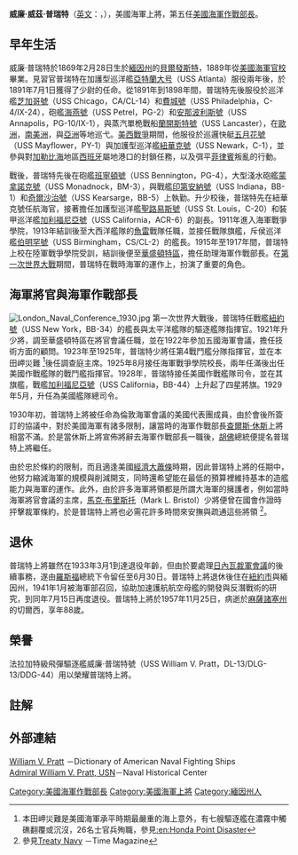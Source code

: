 {{Link style|time=2015-12-11T09:56:19+00:00}}
{{noteTA|
T=zh-hans:威廉·普瑞特;zh-hant:威廉·普瑞特;zh-cn:威廉·维齐·普拉特|
1=zh-hans:普瑞特;zh-hant:普瑞特;zh-cn:普拉特|
2=zh-hans:威兹;zh-hant:威茲;zh-cn:维齐}}
{{Infobox Military Person
|name= 威廉·普瑞特
|lived= {{birth date|1869|2|28|}} – {{death date and age|1957|11|25|1869|2|28|}}
|placeofbirth= [[緬因州|緬因州]][[贝尔法斯特_(缅因州)|貝爾發斯特]]
|placeofdeath= [[麻薩諸塞州|麻薩諸塞州]][[切尔西_(马萨诸塞州)|切爾西]]
|image=[[File:William_Veazie_Pratt.jpg|200px]]
|caption=威廉·普瑞特上將
|nickname=
|allegiance={{flagicon|USA}} [[美國|美國]]
|branch=[[File:Flag_of_the_United_States_Navy_(unofficial_proportions).svg|27px]] [[美國海軍|美國海軍]]
|serviceyears= 1889年–1933年
|rank=海軍上將
|commands=美國艦隊總司令<br />海軍作戰部長
|unit=
|battles=[[美西戰爭|美西戰爭]]<br />[[第一次世界大戰|第一次世界大戰]]<br />[[第二次世界大戰|第二次世界大戰]]
|awards= 
|laterwork=
}}
'''威廉·威茲·普瑞特'''（[[英文|英文]]：{{lang|en|William Veazie Pratt}}，{{bd|1869年|2月28日|1957年|11月25日|catIdx=Pratt, William Veazie}}），美國海軍上將，第五任[[美国海军作战部长|美國海軍作戰部長]]。

==早年生活==

威廉·普瑞特於1869年2月28日生於[[缅因州|緬因州]]的[[贝尔法斯特_(缅因州)|貝爾發斯特]]，1889年從[[美國海軍官校|美國海軍官校]]畢業。見習官普瑞特在加護型巡洋艦[[亞特蘭大級輕巡洋艦|亞特蘭大号]]（USS Atlanta）服役兩年後，於1891年7月1日獲得了少尉的任命。從1891年到1898年間，普瑞特先後服役於巡洋艦[[芝加哥号|芝加哥號]]（USS Chicago，CA/CL-14）和[[費城號|費城號]]（USS Philadelphia，C-4/IX-24），砲艦[[海燕號|海燕號]]（USS Petrel，PG-2）和[[安那波利斯號|安那波利斯號]]（USS Annapolis，PG-10/IX-1），與蒸汽單桅戰船[[蘭開斯特號|蘭開斯特號]]（USS Lancaster），在[[歐洲|歐洲]]，[[南美洲|南美洲]]，與[[亞洲|亞洲]]等地巡弋。[[美西战争|美西戰爭]]期間，他服役於巡邏快艇[[五月花號|五月花號]]（USS Mayflower，PY-1）與加護型巡洋艦[[紐華克號|紐華克號]]（USS Newark，C-1），並參與對[[加勒比海|加勒比海]]地區[[西班牙|西班牙]]屬地港口的封鎖任務，以及弭平[[菲律賓|菲律賓]]叛亂的行動。

戰後，普瑞特先後在砲艦[[班寧頓號炮舰|班寧頓號]]（USS Bennington，PG-4），大型淺水砲艦[[蒙拿諾克號|蒙拿諾克號]]（USS Monadnock，BM-3），與戰艦[[印第安納號戰艦_(BB-1)|印第安納號]]（USS Indiana，BB-1）和[[奇爾沙治號戰艦|奇爾沙治號]]（USS Kearsarge，BB-5）上執勤。升少校後，普瑞特先在紐華克號任航海官，接著擔任加護型巡洋艦[[聖路易斯號巡洋舰|聖路易斯號]]（USS St. Louis，C-20）和裝甲巡洋艦[[加利福尼亞號巡洋舰|加利福尼亞號]]（USS California，ACR-6）的副長。1911年進入海軍戰爭學院，1913年結訓後至大西洋艦隊的[[魚雷|魚雷]]戰隊任職，並接任戰隊旗艦，斥侯巡洋艦[[伯明罕號巡洋舰|伯明罕號]]（USS Birmingham，CS/CL-2）的艦長。1915年至1917年間，普瑞特上校在陸軍戰爭學院受訓，結訓後便至[[华盛顿哥伦比亚特区|華盛頓特區]]，擔任助理海軍作戰部長。在[[第一次世界大战|第一次世界大戰]]期間，普瑞特在戰時海軍的運作上，扮演了重要的角色。

==海軍將官與海軍作戰部長==

[[File:London_Naval_Conference_1930.jpg|left]]
第一次世界大戰後，普瑞特任戰艦[[紐約號戰艦|紐約號]]（USS New York，BB-34）的艦長與太平洋艦隊的驅逐艦隊指揮官。1921年升少將，調至華盛頓特區在將官會議任職，並在1922年參加五國海軍會議，擔任技術方面的顧問。1923年至1925年，普瑞特少將任第4戰鬥艦分隊指揮官，並在本田岬災難 <ref>本田岬災難是美國海軍承平時期最嚴重的海上意外，有七艘驅逐艦在濃霧中觸礁翻覆或沉沒，26名士官兵殉職，參見[[:en:Honda_Point_Disaster|:en:Honda Point Disaster]]</ref>後任調查庭主席。1925年8月接任海軍戰爭學院校長，兩年任滿後出任美國作戰艦隊的戰鬥艦指揮官。1928年，普瑞特接任美國作戰艦隊司令，並在其旗艦，戰艦[[加利福尼亞號戰艦|加利福尼亞號]]（USS California，BB-44）上升起了四星將旗。1929年5月，升任為美國艦隊總司令。

1930年初，普瑞特上將被任命為倫敦海軍會議的美國代表團成員，由於會後所簽訂的協議中，對於美國海軍有諸多限制，讓當時的海軍作戰部長[[查爾斯·休斯|查爾斯·休斯]]上將相當不滿。於是當休斯上將宣佈將辭去海軍作戰部長一職後，[[赫伯特·胡佛|胡佛]]總統便提名普瑞特上將繼任。

由於忠於條約的限制，而且適逢美國[[經濟大蕭條|經濟大蕭條]]時期，因此普瑞特上將的任期中，他努力縮減海軍的規模與削減開支，同時還希望能在最低的預算裡維持基本的造艦能力與海軍的運作。此外，由於許多海軍將領都是所謂大海軍的擁護者，例如當時海軍將官會議的主席，[[馬克·布里斯托|馬克·布里斯托]]（Mark L. Bristol）少將便曾在國會作證時抨擊裁軍條約，於是普瑞特上將也必需花許多時間來安撫與疏通這些將領 <ref>參見[http://www.time.com/time/magazine/article/0,9171,882356,00.html Treaty Navy] {{Wayback|url=http://www.time.com/time/magazine/article/0,9171,882356,00.html |date=20130827224001 }}－Time Magazine</ref>。

==退休==

普瑞特上將雖然在1933年3月1到達退役年齡，但由於要處理[[裁军谈判会议|日內瓦裁軍會議]]的後續事務，遂由[[羅斯福|羅斯福]]總統下令留任至6月30日。普瑞特上將退休後住在[[紐約市|紐約市]]與緬因州，1941年1月被海軍部召回，協助加速護航航空母艦的開發與反潛戰術的研究，到同年7月15日再度退役。普瑞特上將於1957年11月25日，病逝於[[麻薩諸塞州|麻薩諸塞州]]的切爾西，享年88歲。

==榮譽==
法拉加特級飛彈驅逐艦威廉·普瑞特號（USS William V. Pratt，DL-13/DLG-13/DDG-44）用以榮耀普瑞特上將。

==註解==
<div class="references-small">
<references />
</div>

==外部連結==
[http://www.hazegray.org/danfs/dl-dlg/dlg13.htm William V. Pratt] {{Wayback|url=http://www.hazegray.org/danfs/dl-dlg/dlg13.htm |date=20191231205928 }}－Dictionary of American Naval Fighting Ships<br />
[https://web.archive.org/web/20041101061709/http://history.navy.mil/photos/pers-us/uspers-p/wv-pratt.htm Admiral William V. Pratt, USN]－Naval Historical Center

{{start box}}
{{succession box|title=[[美國海軍作戰部長|美國海軍作戰部長]]|before=[[查爾斯·休斯|查爾斯·休斯]]|after=[[威廉·史坦利|威廉·史坦利]]|years=1930年-1933年}}
{{end box}}
{{Authority control}}
{{DEFAULTSORT:Pratt, William V.}}
[[Category:美國海軍作戰部長|Category:美國海軍作戰部長]]
[[Category:美國海軍上將|Category:美國海軍上將]]
[[Category:緬因州人|Category:緬因州人]]
